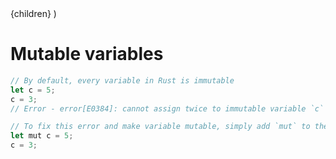
  <LayoutPost title="React" metaTitle="Mutable variables">
    {children}
  </LayoutPost>
)

# Mutable variables

```jsx
// By default, every variable in Rust is immutable
let c = 5;
c = 3;
// Error - error[E0384]: cannot assign twice to immutable variable `c`

// To fix this error and make variable mutable, simply add `mut` to the variable
let mut c = 5;
c = 3;
```
